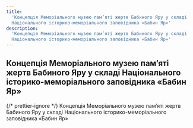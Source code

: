 ```yaml
---
title:
  'Концепція Меморіального музею пам’яті жертв Бабиного Яру у складі
  Національного історико-меморіального заповідника «Бабин Яр»'
description:
  'Концепція Меморіального музею пам’яті жертв Бабиного Яру у складі
  Національного історико-меморіального заповідника «Бабин Яр»'
---
```



## Концепція Меморіального музею пам’яті жертв Бабиного Яру у складі Національного історико-меморіального заповідника «Бабин Яр»

<DocumentList title="Долучення">
  {/* prettier-ignore */}
  <Document href="/assets/library/pdf/koncepciya-muzey-bya-201kinceva.doc">Концепція Меморіального музею пам’яті жертв Бабиного Яру у складі Національного історико-меморіального заповідника «Бабин Яр»</Document>
</DocumentList>
